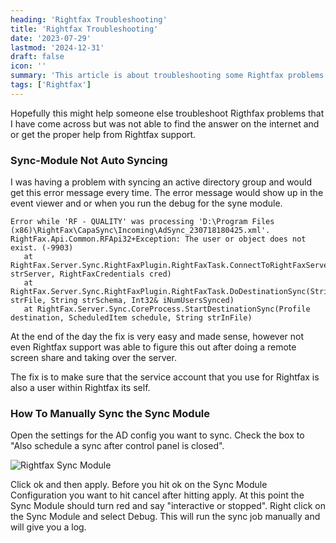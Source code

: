 ```yaml
---
heading: 'Rightfax Troubleshooting'
title: 'Rightfax Troubleshooting'
date: '2023-07-29'
lastmod: '2024-12-31'
draft: false
icon: ''
summary: 'This article is about troubleshooting some Rightfax problems I have dealt with in the past.'
tags: ['Rightfax']
---
```


Hopefully this might help someone else troubleshoot Rigthfax problems that I have come across but was not able to find the answer
on the internet and or get the proper help from Rightfax support.


### Sync-Module Not Auto Syncing
I was having a problem with syncing an active directory group and would get this error message every time. The error message would 
show up in the event viewer and or when you run the debug for the syne module.

```
Error while 'RF - QUALITY' was processing 'D:\Program Files (x86)\RightFax\CapaSync\Incoming\AdSync_230718180425.xml'.
RightFax.Api.Common.RFApi32+Exception: The user or object does not exist. (-9903)
   at RightFax.Server.Sync.RightFaxPlugin.RightFaxTask.ConnectToRightFaxServer(String strServer, RightFaxCredentials cred)
   at RightFax.Server.Sync.RightFaxPlugin.RightFaxTask.DoDestinationSync(String strFile, String strSchema, Int32& iNumUsersSynced)
   at RightFax.Server.Sync.CoreProcess.StartDestinationSync(Profile destination, ScheduledItem schedule, String strInFile)
```

At the end of the day the fix is very easy and made sense, however not even Rightfax support was able to figure this out after doing 
a remote screen share and taking over the server.

The fix is to make sure that the service account that you use for Rightfax is also a user within Rightfax its self.

### How To Manually Sync the Sync Module
Open the settings for the AD config you want to sync. Check the box to "Also schedule a sync after control panel is closed".

![Rightfax Sync Module](/static/images/snippets/sync-module.png)

Click ok and then apply. Before you hit ok on the Sync Module Configuration you want to hit cancel after hitting apply. At 
this point the Sync Module should turn red and say "interactive or stopped". Right click on the Sync Module and select Debug.
This will run the sync job manually and will give you a log.